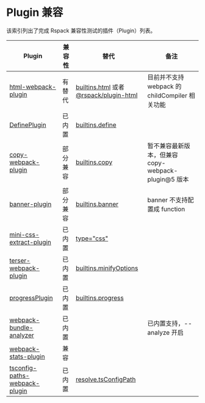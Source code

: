 # Plugin 兼容

该索引列出了完成 Rspack 兼容性测试的插件（Plugin）列表。

| Plugin                                                                                       | 兼容性   | 替代                                                                                                                         | 备注                                                |
| -------------------------------------------------------------------------------------------- | -------- | ---------------------------------------------------------------------------------------------------------------------------- | --------------------------------------------------- |
| [html-webpack-plugin](https://www.npmjs.com/package/html-webpack-plugin)                     | 有替代   | [builtins.html](/config/builtins#builtinshtml) 或者 [@rspack/plugin-html](https://www.npmjs.com/package/@rspack/plugin-html) | 目前并不支持 webpack 的 childCompiler 相关功能      |
| [DefinePlugin](https://webpack.js.org/plugins/define-plugin/)                                | 已内置   | [builtins.define](/config/builtins#builtinsdefine)                                                                           |                                                     |
| [copy-webpack-plugin](https://www.npmjs.com/package/copy-webpack-plugin)                     | 部分兼容 | [builtins.copy](config/builtins.html#builtinscopy)                                                                           | 暂不兼容最新版本，但兼容 copy-webpack-plugin@5 版本 |
| [banner-plugin](https://webpack.js.org/plugins/banner-plugin)                                | 部分兼容 | [builtins.banner](/config/builtins.html#builtinsbanner)                                                                      | banner 不支持配置成 function                      |
| [mini-css-extract-plugin](https://www.npmjs.com/package/mini-css-extract-plugin)             | 已内置   | [type="css"](/guide/language-support#css)                                                                                    |                                                     |
| [terser-webpack-plugin](https://www.npmjs.com/package/terser-webpack-plugin)                 | 已内置   | [builtins.minifyOptions](/config/builtins#builtinsminifyoptions)                                                             |                                                     |
| [progressPlugin](https://webpack.js.org/plugins/progress-plugin/)                            | 已内置   | [builtins.progress](/config/builtins#builtinsprogress)                                                                       |                                                     |
| [webpack-bundle-analyzer](https://www.npmjs.com/package/webpack-bundle-analyzer)             | 已内置   |                                                                                                                              | 已内置支持，--analyze 开启                          |
| [webpack-stats-plugin](https://www.npmjs.com/package/webpack-stats-plugin)                   | 兼容     |                                                                                                                              |                                                     |
| [tsconfig-paths-webpack-plugin](https://www.npmjs.com/package/tsconfig-paths-webpack-plugin) | 已内置   | [resolve.tsConfigPath](/config/resolve#tsConfigPath)                                                                         |                                                     |
